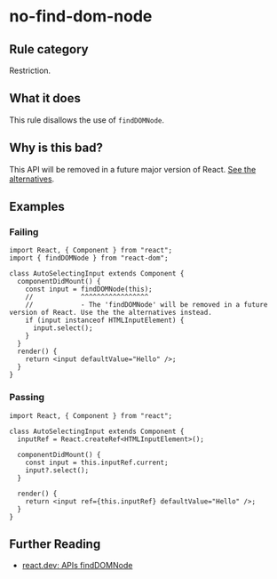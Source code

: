 # no-find-dom-node

## Rule category

Restriction.

## What it does

This rule disallows the use of `findDOMNode`.

## Why is this bad?

This API will be removed in a future major version of React. [See the alternatives](https://react.dev/reference/react-dom/findDOMNode#alternatives).

## Examples

### Failing

```tsx twoslash
import React, { Component } from "react";
import { findDOMNode } from "react-dom";

class AutoSelectingInput extends Component {
  componentDidMount() {
    const input = findDOMNode(this);
    //            ^^^^^^^^^^^^^^^^^
    //            - The 'findDOMNode' will be removed in a future version of React. Use the the alternatives instead.
    if (input instanceof HTMLInputElement) {
      input.select();
    }
  }
  render() {
    return <input defaultValue="Hello" />;
  }
}
```

### Passing

```tsx twoslash
import React, { Component } from "react";

class AutoSelectingInput extends Component {
  inputRef = React.createRef<HTMLInputElement>();

  componentDidMount() {
    const input = this.inputRef.current;
    input?.select();
  }

  render() {
    return <input ref={this.inputRef} defaultValue="Hello" />;
  }
}
```

## Further Reading

- [react.dev: APIs findDOMNode](https://react.dev/reference/react-dom/findDOMNode)
